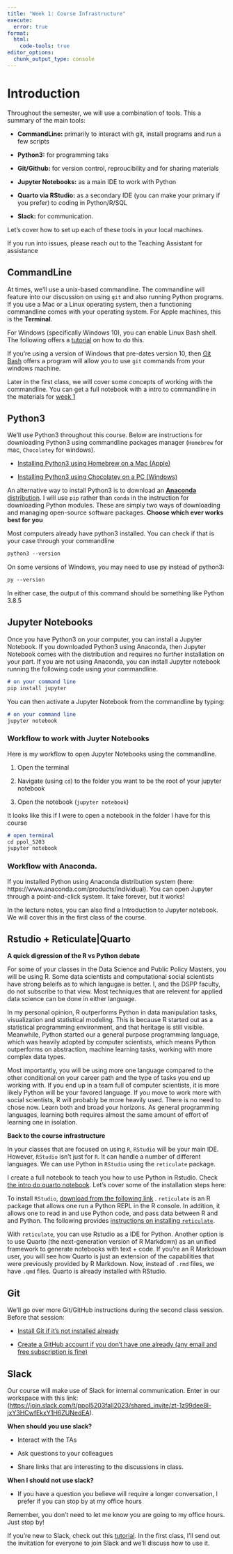 ```yaml
---
title: "Week 1: Course Infrastructure"
execute: 
  error: true
format:
  html:
    code-tools: true
editor_options: 
  chunk_output_type: console
---
```


# Introduction

Throughout the semester, we will use a combination of tools. This a summary of the main tools:

-   **CommandLine:** primarily to interact with git, install programs and run a few scripts

-   **Python3:** for programming taks

-   **Git/Github:** for version control, reproucibility and for sharing materials

-   **Jupyter Notebooks:** as a main IDE to work with Python

-   **Quarto via RStudio:** as a secondary IDE (you can make your primary if you prefer) to coding in Python/R/SQL

-   **Slack:** for communication.

Let's cover how to set up each of these tools in your local machines.

::: callout-warning
If you run into issues, please reach out to the Teaching Assistant for assistance
:::

## CommandLine

At times, we'll use a unix-based commandline. The commandline will feature into our discussion on using `git` and also running Python programs. If you use a Mac or a Linux operating system, then a functioning commandline comes with your operating system. For Apple machines, this is the **Terminal**.

For Windows (specifically Windows 10), you can enable Linux Bash shell. The following offers a [tutorial](https://www.howtogeek.com/249966/how-to-install-and-use-the-linux-bash-shell-on-windows-10/) on how to do this.

If you're using a version of Windows that pre-dates version 10, then [Git Bash](https://www.atlassian.com/git/tutorials/git-bash#:~:text=Git%20Bash%20is%20an%20application,operating%20system%20through%20written%20commands.) offers a program will allow you to use `git` commands from your windows machine.

Later in the first class, we will cover some concepts of working with the commandline. You can get a full notebook with a intro to commandline in the materials for [week 1](%22weeks/week-01.html%22)

## Python3

We'll use Python3 throughout this course. Below are instructions for downloading Python3 using commandline packages manager (`Homebrew` for mac, `Chocolatey` for windows).

-   [Installing Python3 using Homebrew on a Mac (Apple)](https://docs.python-guide.org/starting/install3/osx/)

-   [Installing Python3 using Chocolatey on a PC (Windows)](https://python-docs.readthedocs.io/en/latest/starting/install3/win.html)

An alternative way to install Python3 is to download an [**Anaconda** distribution](https://www.anaconda.com/products/individual). I will use `pip` rather than `conda` in the instruction for downloading Python modules. These are simply two ways of downloading and managing open-source software packages. **Choose which ever works best for you**

Most computers already have python3 installed. You can check if that is your case through your commandline

``` markdown
python3 --version
```

On some versions of Windows, you may need to use py instead of python3:

``` markdown
py --version
```

In either case, the output of this command should be something like Python 3.8.5

## Jupyter Notebooks

Once you have Python3 on your computer, you can install a Jupyter Notebook. If you downloaded Python3 using Anaconda, then Jupyter Notebook comes with the distribution and requires no further installation on your part. If you are not using Anaconda, you can install Jupyter notebook running the following code using your commandline.

``` markdown
# on your command line
pip install jupyter

```
You can then activate a Jupyter Notebook from the commandline by typing:

``` markdown
# on your command line
jupyter notebook
```


### Workflow to work with Juyter Notebooks

Here is my workflow to open Jupyter Notebooks using the commandline.

1.  Open the terminal

2.  Navigate (using `cd`) to the folder you want to be the root of your jupyter notebook

3.  Open the notebook (`jupyter notebook`)

It looks like this if I were to open a notebook in the folder I have for this course

``` markdown
# open terminal
cd ppol_5203
jupyter notebook
```

### Workflow with Anaconda. 

If you installed Python using Anaconda distribution system (here: https://www.anaconda.com/products/individual). You can open Jupyter through a point-and-click system. It take forever, but it works!

In the lecture notes, you can also find a Introduction to Jupyter notebook. We will cover this in the first class of the course.

## Rstudio + Reticulate\|Quarto

**A quick digression of the R vs Python debate**

For some of your classes in the Data Science and Public Policy Masters, you will be using R. Some data scientists and computational social scientists have strong beleifs as to which langugae is better. I, and the DSPP faculty, do not subscribe to that view. Most techniques that are relevent for applied data science can be done in either language.

In my personal opinion, R outperforms Python in data manipulation tasks, visualization and statistical modeling. This is because R started out as a statistical programming environment, and that heritage is still visible. Meanwhile, Python started our a general purpose programming language, which was heavily adopted by computer scientists, which means Python outperforms on abstraction, machine learning tasks, working with more complex data types.

Most importantly, you will be using more one language compared to the other conditional on your career path and the type of tasks you end up working with. If you end up in a team full of computer scientists, it is more likely Python will be your favored language. If you move to work more with social scientists, R will probably be more heavily used. There is no need to chose now. Learn both and broad your horizons. As general programming languages, learning both requires almost the same amount of effort of learning one in isolation.

**Back to the course infrastructure**

In your classes that are focused on using `R`, `RStudio` will be your main IDE. However, `RStudio` isn't just for `R`. It can handle a number of different languages. We can use Python in `RStudio` using the `reticulate` package.

I create a full notebook to teach you how to use Python in Rstudio. Check [the intro do quarto notebook](/lecture_notes/week-1/intro_to_quarto.html). Let's cover some of the installation steps here:

To install `RStudio`, [download from the following link](https://www.rstudio.com/products/rstudio/download/) . `reticulate` is an R package that allows one run a Python REPL in the R console. In addition, it allows one to read in and use Python code, and pass data between R and and Python. The following provides [instructions on installing `reticulate`](https://rstudio.github.io/reticulate/).

With `reticulate`, you can use Rstudio as a IDE for Python. Another option is to use Quarto (the next-generation version of R Markdown) as an unified framework to generate notebooks with text + code. If you're an R Markdown user, you will see how Quarto is just an extension of the capabilities that were previously provided by R Markdown. Now, instead of `.rmd` files, we have `.qmd` files. Quarto is already installed with RStudio.

## Git

We'll go over more Git/GitHub instructions during the second class session. Before that session:

-   [Install Git if it's not installed already](https://git-scm.com/book/en/v2/Getting-Started-Installing-Git)

-   [Create a GitHub account if you don't have one already (any email and free subscription is fine)](https://docs.github.com/en/github/getting-started-with-github/signing-up-for-a-new-github-account)

## Slack

Our course will make use of Slack for internal communication. Enter in our workspace with this link: (<https://join.slack.com/t/ppol5203fall2023/shared_invite/zt-1z99dee8l-jxY3HCwfEkxY1H6ZUNedEA>).

**When should you use slack?**

-   Interact with the TAs

-   Ask questions to your colleagues

-   Share links that are interesting to the discussions in class.

**When I should not use slack?**

-   If you have a question you believe will require a longer conversation, I prefer if you can stop by at my office hours

Remember, you don't need to let me know you are going to my office hours. Just stop by!

If you're new to Slack, check out this [tutorial](https://get.slack.help/hc/en-us/articles/218080037-Getting-started-for-new-members). In the first class, I'll send out the invitation for everyone to join Slack and we'll discuss how to use it.
